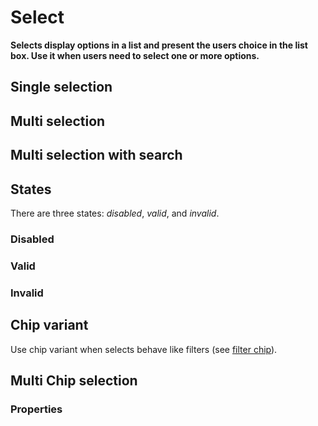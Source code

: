 # Select <ReactStabilityFlag status="unstable" />

**Selects display options in a list and present the users choice in the list box. Use it when users need to select one or more options.**

## Single selection

<DemoBlock demo="single-select" withThemeSwitcher />

## Multi selection

<DemoBlock demo="multi-select" withThemeSwitcher />

## Multi selection with search

<DemoBlock demo="multi-select-search" withThemeSwitcher />

## States

There are three states: _disabled_, _valid_, and _invalid_.

### Disabled

<DemoBlock demo="state-disabled" withThemeSwitcher />

### Valid

<DemoBlock demo="state-valid" withThemeSwitcher />

### Invalid

<DemoBlock demo="state-invalid" withThemeSwitcher />

## Chip variant

Use chip variant when selects behave like filters (see [filter chip](../chip)).

<DemoBlock demo="select-chip" withThemeSwitcher />

## Multi Chip selection

<DemoBlock demo="multi-select-chip" withThemeSwitcher />

### Properties

<PropTable component="Select" />

